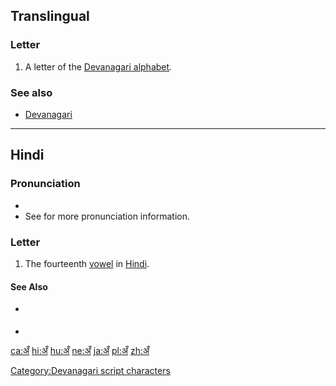 {{also|अ|अं}}
==Translingual==

===Letter===
{{mul-letter|sc=Deva}}

# A letter of the [[Devanagari alphabet]].

===See also===
* [[w:Devanagari|Devanagari]]

[[Category:Devanagari script characters]]

----

==Hindi==

===Pronunciation===
* {{IPA|/ə̃/|lang=hi}}
* See {{l|hi|ँ|tr=''nasal''}} for more pronunciation information.

===Letter===
{{head|hi|letter}}

# The fourteenth [[vowel]] in [[Hindi]].

====See Also====
* {{sense|matra}} {{l|hi|ँ|tr=ã}}
* {{list:Devanagari script letters/hi}}

[[ca:अँ]]
[[hi:अँ]]
[[hu:अँ]]
[[ne:अँ]]
[[ja:अँ]]
[[pl:अँ]]
[[zh:अँ]]
